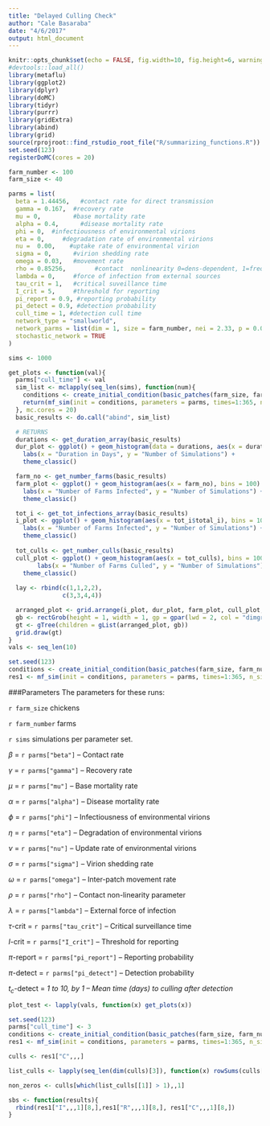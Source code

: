 ```yaml
---
title: "Delayed Culling Check"
author: "Cale Basaraba"
date: "4/6/2017"
output: html_document
---
```


```r
knitr::opts_chunk$set(echo = FALSE, fig.width=10, fig.height=6, warning = FALSE)
#devtools::load_all()
library(metaflu)
library(ggplot2)
library(dplyr)
library(doMC)
library(tidyr)
library(purrr)
library(gridExtra)
library(abind)
library(grid)
source(rprojroot::find_rstudio_root_file("R/summarizing_functions.R"))
set.seed(123)
registerDoMC(cores = 20)
```


```r
farm_number <- 100
farm_size <- 40

parms = list(
  beta = 1.44456,   #contact rate for direct transmission
  gamma = 0.167,  #recovery rate
  mu = 0,         #base mortality rate
  alpha = 0.4,      #disease mortality rate
  phi = 0,  #infectiousness of environmental virions
  eta = 0,     #degradation rate of environmental virions
  nu =  0.00,    #uptake rate of environmental virion
  sigma = 0,      #virion shedding rate
  omega = 0.03,   #movement rate
  rho = 0.85256,        #contact  nonlinearity 0=dens-dependent, 1=freq-dependent
  lambda = 0,     #force of infection from external sources
  tau_crit = 1,   #critical suveillance time
  I_crit = 5,     #threshold for reporting
  pi_report = 0.9, #reporting probability
  pi_detect = 0.9, #detection probability
  cull_time = 1, #detection cull time
  network_type = "smallworld",
  network_parms = list(dim = 1, size = farm_number, nei = 2.33, p = 0.0596, multiple = FALSE, loops = FALSE),
  stochastic_network = TRUE
)
```


```r
sims <- 1000

get_plots <- function(val){
  parms["cull_time"] <- val
  sim_list <- mclapply(seq_len(sims), function(num){
    conditions <- create_initial_condition(basic_patches(farm_size, farm_number))
    return(mf_sim(init = conditions, parameters = parms, times=1:365, n_sims = 1))
  }, mc.cores = 20)
  basic_results <- do.call("abind", sim_list)

  # RETURNS
  durations <- get_duration_array(basic_results)
  dur_plot <- ggplot() + geom_histogram(data = durations, aes(x = duration), bins = 100) +
    labs(x = "Duration in Days", y = "Number of Simulations") +
    theme_classic()

  farm_no <- get_number_farms(basic_results)
  farm_plot <- ggplot() + geom_histogram(aes(x = farm_no), bins = 100) +
    labs(x = "Number of Farms Infected", y = "Number of Simulations") +
    theme_classic()

  tot_i <- get_tot_infections_array(basic_results)
  i_plot <- ggplot() + geom_histogram(aes(x = tot_i$total_i), bins = 100) +
    labs(x = "Number of Farms Infected", y = "Number of Simulations") + 
    theme_classic()
  
  tot_culls <- get_number_culls(basic_results)
  cull_plot <- ggplot() + geom_histogram(aes(x = tot_culls), bins = 100) +
        labs(x = "Number of Farms Culled", y = "Number of Simulations") + 
    theme_classic()
  
  lay <- rbind(c(1,1,2,2),
               c(3,3,4,4))

  arranged_plot <- grid.arrange(i_plot, dur_plot, farm_plot, cull_plot, layout_matrix = lay, top = paste("Culling time =",val,"days"))
  gb <- rectGrob(height = 1, width = 1, gp = gpar(lwd = 2, col = "dimgrey", fill = NA))
  gt <- gTree(children = gList(arranged_plot, gb))
  grid.draw(gt)
}
vals <- seq_len(10)

set.seed(123)
conditions <- create_initial_condition(basic_patches(farm_size, farm_number))
res1 <- mf_sim(init = conditions, parameters = parms, times=1:365, n_sims = 1)

```

###Parameters
The parameters for these runs:

`r farm_size` chickens

`r farm_number` farms

`r sims` simulations per parameter set.

$\beta$ = `r parms["beta"]` -- Contact rate

$\gamma$ = `r parms["gamma"]` -- Recovery rate

$\mu$ = `r parms["mu"]` -- Base mortality rate

$\alpha$ = `r parms["alpha"]` -- Disease mortality rate

$\phi$ = `r parms["phi"]` -- Infectiousness of environmental virions

$\eta$ = `r parms["eta"]` -- Degradation of environmental virions

$\nu$ = `r parms["nu"]` -- Update rate of environmental virions

$\sigma$ = `r parms["sigma"]` -- Virion shedding rate

$\omega$ = `r parms["omega"]` -- Inter-patch movement rate

$\rho$ = `r parms["rho"]` -- Contact non-linearity parameter

$\lambda$ = `r parms["lambda"]` -- External force of infection

$\tau$-crit = `r parms["tau_crit"]` -- Critical surveillance time

$I$-crit = `r parms["I_crit"]` -- Threshold for reporting

$\pi$-report = `r parms["pi_report"]` -- Reporting probability

$\pi$-detect = `r parms["pi_detect"]` -- Detection probability

$t_c$-detect = *1 to 10, by 1  -- Mean time (days) to culling after detection*



```r
plot_test <- lapply(vals, function(x) get_plots(x))
```


```r
set.seed(123)
parms["cull_time"] <- 3
conditions <- create_initial_condition(basic_patches(farm_size, farm_number))
res1 <- mf_sim(init = conditions, parameters = parms, times=1:365, n_sims = 100)

culls <- res1["C",,,]

list_culls <- lapply(seq_len(dim(culls)[3]), function(x) rowSums(culls[,,x]))

non_zeros <- culls[which(list_culls[[1]] > 1),,1]

sbs <- function(results){
  rbind(res1["I",,,1][8,],res1["R",,,1][8,], res1["C",,,1][8,])
}

```